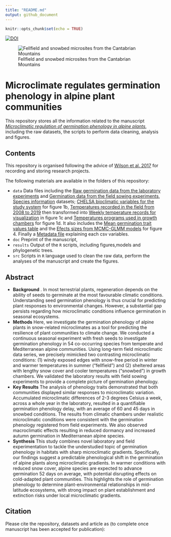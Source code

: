 ```yaml
---
title: "README.md"
output: github_document
---
```


```r
knitr::opts_chunk$set(echo = TRUE)
```

[![DOI](https://zenodo.org/badge/440159075.svg)](https://zenodo.org/doi/10.5281/zenodo.11242675)

![Fellfield and snowbed microsites from the Cantabrian Mountains](microsites.png)

# Microclimate regulates germination phenology in alpine plant communities

This repository stores all the information related to the manuscript [*Microclimatic regulation of germination phenology in alpine plants*](add doi once manuscript is accepted), including the raw datasets, the scripts to perform data cleaning, analysis and figures. 

## Contents

This repository is organised following the advice of [Wilson et al. 2017](https://doi.org/10.1371/journal.pcbi.1005510) for recording and storing research projects.


The following materials are available in the folders of this repository:

* `data` Data files including the 
[Raw germination data from the laboratory experiments](https://github.com/clara-espinosa/Germination_phenology/blob/main/data/clean%20data.csv) and 
[Germination data from the field sowing experiments](https://github.com/clara-espinosa/Germination_phenology/blob/main/data/field_germination.csv), 
[Species information](https://github.com/clara-espinosa/Germination_phenology/blob/main/data/all_info.csv) datasets;  [CHELSA bioclimatic variables for the study system](https://github.com/clara-espinosa/Germination_phenology/blob/main/data/Bioclim_study_area.csv) for figure 1b, 
[Temperatures recorded in the field from 2008 to 2019](https://github.com/clara-espinosa/Germination_phenology/blob/main/data/temp_picos_raw.csv) then  transformed into [Weekly temperature records for visualization](https://github.com/clara-espinosa/Germination_phenology/blob/main/data/weekly_picos_graph.csv) in figure 1c and 
[Temperatures programs used in growth chambers](https://github.com/clara-espinosa/Germination_phenology/blob/main/data/date_temp.csv) for figure 1d.
It also includes the [Mean germination trait values table ](https://github.com/clara-espinosa/Germination_phenology/blob/main/data/meanvalues_graph.csv) and the [Efects sizes from MCMC-GLMM models](https://github.com/clara-espinosa/Germination_phenology/blob/main/data/test_effectsize.csv) for figure 4.
Finally a [Metadata file](https://github.com/clara-espinosa/Germination_phenology/blob/main/data/metadata.csv) explaining each csv variables. 
* `doc` Preprint of the manuscript,
* `results` Output of the `R` scripts, including figures,models and phylogenetic trees.
* `src` Scripts in `R` language used to clean the raw data, perform the analyses of the manuscript and create the figures.

## Abstract

* **Background** . In most terrestrial plants, regeneration depends on the ability of seeds to germinate at the most favourable climatic conditions. Understanding seed germination phenology is thus crucial for predicting plant responses to environmental changes. However, a substantial gap persists regarding how microclimatic conditions influence germination in seasonal ecosystems.    
* **Methods** Here, we investigate the germination phenology of alpine plants in snow-related microclimates as a tool for predicting the resilience of plant communities to climate change. We conducted a continuous seasonal experiment with fresh seeds to investigate germination phenology in 54 co-occurring species from temperate and Mediterranean alpine communities. Using long-term field microclimatic data series, we precisely mimicked two contrasting microclimatic conditions: (1) windy exposed edges with snow-free period in winter and warmer temperatures in summer (“fellfield”) and (2) sheltered areas with lengthy snow cover and cooler temperatures (“snowbed”) in growth chambers. We validated the laboratory results with field sowing experiments to provide a complete picture of germination phenology.  
* **Key Results** The analysis of phenology traits demonstrated that both communities displayed similar responses to microclimatic variation. Accumulated microclimatic differences of 2-3 degrees Celsius a week, across a whole year in the laboratory, resulted in a quantifiable germination phenology delay, with an average of 60 and 45 days in snowbed conditions. The results from climatic chambers under realistic microclimatic conditions were consistent with the germination phenology registered from field experiments. We also observed macroclimatic effects resulting in reduced dormancy and increased autumn germination in Mediterranean alpine species. 
* **Synthesis** This study combines novel laboratory and field experimentation to tackle the understudied topic of germination phenology in habitats with sharp microclimatic gradients. Specifically, our findings suggest a predictable phenological shift in the germination of alpine plants along microclimatic gradients. In warmer conditions with reduced snow cover, alpine species are expected to advance germination 52 days on average, with potential disrupting effects on cold-adapted plant communities. This highlights the role of germination phenology to determine plant-environmental relationships in mid-latitude ecosystems, with strong impact on plant establishment and extinction risks under local microclimatic gradients.

## Citation

Please cite the repository, datasets and article as (to complete once manuscript has been accepted for publication): 
